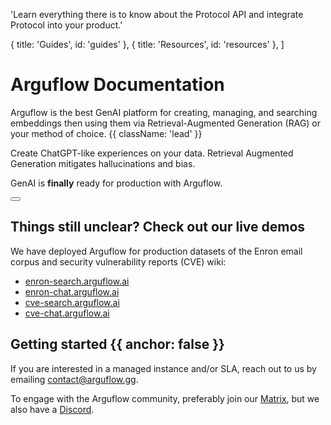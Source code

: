 
  'Learn everything there is to know about the Protocol API and integrate Protocol into your product.'

  { title: 'Guides', id: 'guides' },
  { title: 'Resources', id: 'resources' },
]

<HeroPattern />

# Arguflow Documentation

Arguflow is the best GenAI platform for creating, managing, and searching embeddings then using them via Retrieval-Augmented Generation (RAG) or your method of choice. {{ className: 'lead' }}

Create ChatGPT-like experiences on your data. Retrieval Augmented Generation mitigates hallucinations and bias.

GenAI is **finally** ready for production with Arguflow.

<div className="not-prose mb-16 mt-6 flex gap-3">
  <Button href="/self-host-guide" arrow="right" children="Self Hosting Guide" />
</div>

## Things still unclear? Check out our live demos

We have deployed Arguflow for production datasets of the Enron email corpus and security vulnerability reports (CVE) wiki:

- [enron-search.arguflow.ai](https://enron-search.arguflow.ai)
- [enron-chat.arguflow.ai](https://enron-chat.arguflow.ai)
- [cve-search.arguflow.ai](https://cve-search.arguflow.ai)
- [cve-chat.arguflow.ai](https://cve-chat.arguflow.ai)

## Getting started {{ anchor: false }}

If you are interested in a managed instance and/or SLA, reach out to us by emailing contact@arguflow.gg.

To engage with the Arguflow community, preferably join our [Matrix](https://matrix.to/#/#arguflow-general:matrix.zerodao.gg), but we also have a [Discord](https://discord.gg/arguflow).

<Guides />

<Resources />
